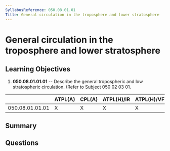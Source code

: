 ```yaml
---
SyllabusReference: 050.08.01.01
Title: General circulation in the troposphere and lower stratosphere
---
```


# General circulation in the troposphere and lower stratosphere

## Learning Objectives

1. **050.08.01.01.01** -- Describe the general tropospheric and low stratospheric
   circulation. (Refer to Subject 050 02 03 01.

|                 | ATPL(A) | CPL(A) | ATPL(H)/IR | ATPL(H)/VFR | CPL(H) | IR  | CBIR(A) |
| --------------- | ------- | ------ | ---------- | ----------- | ------ | --- | ------- |
| 050.08.01.01.01 | X       | X      | X          | X           | X      |     |         |

## Summary

## Questions
